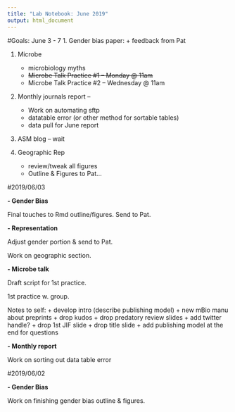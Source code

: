 ```yaml
---
title: "Lab Notebook: June 2019"
output: html_document
---
```

#Goals: June 3 - 7
1. Gender bias paper:
    + feedback from Pat

1. Microbe
    + microbiology myths
    + ~~Microbe Talk Practice #1 -- Monday @ 11am~~
    + Microbe Talk Practice #2 -- Wednesday @ 11am

1. Monthly journals report -- 
    + Work on automating sftp
    + datatable error (or other method for sortable tables)
    + data pull for June report
    
1. ASM blog -- wait

1. Geographic Rep
    + review/tweak all figures
    + Outline & Figures to Pat...

#2019/06/03

**- Gender Bias**

Final touches to Rmd outline/figures. Send to Pat.

**- Representation**

Adjust gender portion & send to Pat.

Work on geographic section.

**- Microbe talk**

Draft script for 1st practice.

1st practice w. group.

Notes to self:
  + develop intro (describe publishing model)
  + new mBio manu about preprints
  + drop kudos 
  + drop predatory review slides
  + add twitter handle?
  + drop 1st JIF slide
  + drop title slide
  + add publishing model at the end for questions

**- Monthly report**

Work on sorting out data table error

#2019/06/02

**- Gender Bias**

Work on finishing gender bias outline & figures.